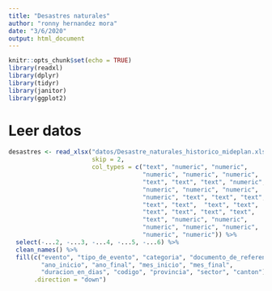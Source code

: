 ```yaml
---
title: "Desastres naturales"
author: "ronny hernandez mora"
date: "3/6/2020"
output: html_document
---
```


```r
knitr::opts_chunk$set(echo = TRUE)
library(readxl)
library(dplyr)
library(tidyr)
library(janitor)
library(ggplot2)
```

# Leer datos

```r
desastres <- read_xlsx("datos/Desastre_naturales_historico_mideplan.xlsx",
                       skip = 2, 
                       col_types = c("text", "numeric", "numeric", 
                                     "numeric", "numeric", "numeric", 
                                     "text", "text", "text", "numeric", 
                                     "numeric", "numeric", "numeric", 
                                     "numeric", "text", "text", "text",
                                     "text", "text",  "text", "text",
                                     "text", "text", "text", "text",
                                     "text", "numeric", "numeric", 
                                     "numeric", "numeric", "numeric",
                                     "numeric", "numeric")) %>% 
  select(-...2, -...3, -...4, -...5, -...6) %>% 
  clean_names() %>% 
  fill(c("evento", "tipo_de_evento", "categoria", "documento_de_referencia",
         "ano_inicio", "ano_final", "mes_inicio", "mes_final",
         "duracion_en_dias", "codigo", "provincia", "sector", "canton"), 
       .direction = "down")
```


